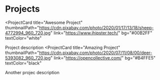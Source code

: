 # Projects

<ProjectCard
  title="Awesome Project"
  thumbnailPath="https://cdn.pixabay.com/photo/2020/01/17/13/18/sheep-4772994_960_720.jpg"
  link="https://www.jhipster.tech/"
  bg="#00B2FF"
  textColor="white"
>
  Project description
</ProjectCard>
<ProjectCard
  title="Amazing Project"
  thumbnailPath="https://cdn.pixabay.com/photo/2020/07/11/08/00/deer-5393082_960_720.jpg"
  link="https://opencollective.com/"
  bg="#B4FFE5"
  textColor="black"
>
   Another projec description
</ProjectCard>
